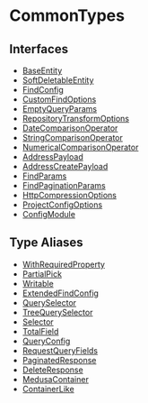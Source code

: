 
# CommonTypes

## Interfaces

- [BaseEntity](CommonTypes/interfaces/types.CommonTypes.BaseEntity.mdx)
- [SoftDeletableEntity](CommonTypes/interfaces/types.CommonTypes.SoftDeletableEntity.mdx)
- [FindConfig](CommonTypes/interfaces/types.CommonTypes.FindConfig.mdx)
- [CustomFindOptions](CommonTypes/interfaces/types.CommonTypes.CustomFindOptions.mdx)
- [EmptyQueryParams](CommonTypes/interfaces/types.CommonTypes.EmptyQueryParams.mdx)
- [RepositoryTransformOptions](CommonTypes/interfaces/types.CommonTypes.RepositoryTransformOptions.mdx)
- [DateComparisonOperator](CommonTypes/interfaces/types.CommonTypes.DateComparisonOperator.mdx)
- [StringComparisonOperator](CommonTypes/interfaces/types.CommonTypes.StringComparisonOperator.mdx)
- [NumericalComparisonOperator](CommonTypes/interfaces/types.CommonTypes.NumericalComparisonOperator.mdx)
- [AddressPayload](CommonTypes/interfaces/types.CommonTypes.AddressPayload.mdx)
- [AddressCreatePayload](CommonTypes/interfaces/types.CommonTypes.AddressCreatePayload.mdx)
- [FindParams](CommonTypes/interfaces/types.CommonTypes.FindParams.mdx)
- [FindPaginationParams](CommonTypes/interfaces/types.CommonTypes.FindPaginationParams.mdx)
- [HttpCompressionOptions](CommonTypes/interfaces/types.CommonTypes.HttpCompressionOptions.mdx)
- [ProjectConfigOptions](CommonTypes/interfaces/types.CommonTypes.ProjectConfigOptions.mdx)
- [ConfigModule](CommonTypes/interfaces/types.CommonTypes.ConfigModule.mdx)

## Type Aliases

- [WithRequiredProperty](CommonTypes/types/types.CommonTypes.WithRequiredProperty.mdx)
- [PartialPick](CommonTypes/types/types.CommonTypes.PartialPick.mdx)
- [Writable](CommonTypes/types/types.CommonTypes.Writable.mdx)
- [ExtendedFindConfig](CommonTypes/types/types.CommonTypes.ExtendedFindConfig.mdx)
- [QuerySelector](CommonTypes/types/types.CommonTypes.QuerySelector.mdx)
- [TreeQuerySelector](CommonTypes/types/types.CommonTypes.TreeQuerySelector.mdx)
- [Selector](CommonTypes/types/types.CommonTypes.Selector.mdx)
- [TotalField](CommonTypes/types/types.CommonTypes.TotalField.mdx)
- [QueryConfig](CommonTypes/types/types.CommonTypes.QueryConfig.mdx)
- [RequestQueryFields](CommonTypes/types/types.CommonTypes.RequestQueryFields.mdx)
- [PaginatedResponse](CommonTypes/types/types.CommonTypes.PaginatedResponse.mdx)
- [DeleteResponse](CommonTypes/types/types.CommonTypes.DeleteResponse.mdx)
- [MedusaContainer](CommonTypes/types/types.CommonTypes.MedusaContainer.mdx)
- [ContainerLike](CommonTypes/types/types.CommonTypes.ContainerLike.mdx)

